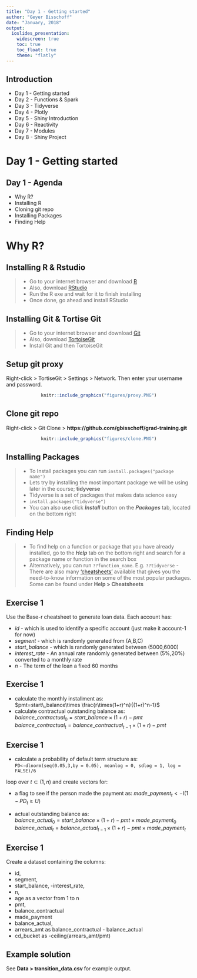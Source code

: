 ```yaml
---
title: "Day 1 - Getting started"
author: "Geyer Bisschoff"
date: "January, 2018"
output: 
  ioslides_presentation:
    widescreen: true
    toc: true
    toc_float: true
    theme: "flatly"
---
```



## Introduction
- Day 1 - Getting started
- Day 2 - Functions & Spark
- Day 3 - Tidyverse
- Day 4 - Plotly
- Day 5 - Shiny Introduction
- Day 6 - Reactivity
- Day 7 - Modules
- Day 8 - Shiny Project

# Day 1 - Getting started
## Day 1 - Agenda
- Why R?
- Installing R
- Cloning git repo
- Installing Packages
- Finding Help

# Why R?

## Installing R & Rstudio

>- Go to your internet browser and download [R](https://cran.r-project.org/bin/windows/base/R-3.4.3-win.exe)
>- Also, download [RStudio](https://download1.rstudio.org/RStudio-1.1.383.exe)
>- Run the R exe and wait for it to finish installing
>- Once done, go ahead and install RStudio

## Installing Git & Tortise Git
>- Go to your internet browser and download [Git](https://github.com/git-for-windows/git/releases/download/v2.15.1.windows.2/Git-2.15.1.2-64-bit.exe)
>- Also, download [TortoiseGit](https://download.tortoisegit.org/tgit/2.5.0.0/TortoiseGit-2.5.0.0-64bit.msi)
>- Install Git and then TortoiseGit

## Setup git proxy
Right-click > TortiseGit > Settings > Network. Then enter your username and password.
<center>
```r
knitr::include_graphics("figures/proxy.PNG")
```
</center>

## Clone git repo
Right-click > Git Clone > <strong> https://github.com/gbisschoff/grad-training.git </strong>  

<center>
```r
knitr::include_graphics("figures/clone.PNG")
```
</center>


## Installing Packages

>- To Install packages you can run `install.packages("package name")`
>- Lets try by installing the most important package we will be using later in the course; **tidyverse**
>- Tidyverse is a set of packages that makes data science easy
>- `install.packages("tidyverse")`
>- You can also use click ***Install*** button on the ***Packages*** tab, located on the bottom right

## Finding Help

>- To find help on a function or package that you have already installed, go to the ***Help*** tab on the bottom right and search for a package name or function in the search box
>- Alternatively, you can run `??function_name`. E.g. `??tidyverse`
>-There are also many ['cheatsheets'](https://www.rstudio.com/resources/cheatsheets/) available that gives you the need-to-know information on some of the most popular packages. Some can be found under <strong>Help > Cheatsheets</strong>


## Exercise 1

Use the Base-r cheatsheet to generate loan data. Each account has:

- *id* - which is used to identify a specific account (just make it account-1 for now)
- *segment* - which is randomly generated from (A,B,C)
- *start_balance* - which is randomly generated between (5000,6000)
- *interest_rate* - An annual rate randomly generated between (5%,20%) converted to a monthly rate
- *n* - The term of the loan a fixed 60 months

## Exercise 1

- calculate the monthly installment as:  
$pmt=start\_balance\times \frac{r\times(1+r)^n}{(1+r)^n-1}$
- calculate contractual outstanding balance as:  
$balance\_contractual_0=start\_balance\times(1+r) - pmt$ 
$balance\_contractual_t=balance\_contractual_{t-1}\times(1+r) - pmt$


## Exercise 1

- calculate a probability of default term structure as:  
`PD<-dlnorm(seq(0.05,3,by = 0.05), meanlog = 0, sdlog = 1, log = FALSE)/6`

loop over $t \subset (1,n)$ and create vectors for:

- a flag to see if the person made the payment as:
$made\_payment_t<-I(1-PD_t \ge U)$

- actual outstanding balance as:  
$balance\_actual_0=start\_balance\times(1+r) - pmt\times made\_payment_0$ 
$balance\_actual_t=balance\_actual_{t-1}\times(1+r) - pmt\times made\_payment_t$

## Exercise 1 {.small}

Create a dataset containing the columns:

- id,
- segment,
- start_balance,
-interest_rate,
- n,
- age as a vector from 1 to n
- pmt,
- balance_contractual
- made_payment
- balance_actual,
- arrears_amt as balance_contractual - balance_actual
- cd_bucket as -ceiling(arrears_amt/pmt)


## Example solution

See <strong> Data > transition_data.csv </strong> for example output. 
